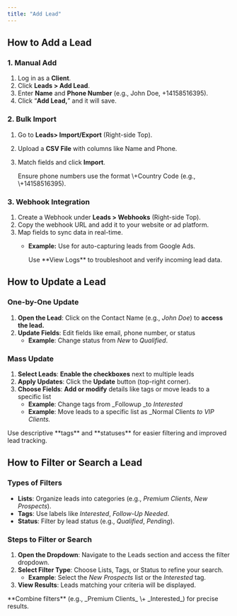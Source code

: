 ```yaml
---
title: "Add Lead"
---
```


## **How to Add a Lead**

### **1. Manual Add**

1. Log in as a **Client**.
2. Click **Leads \> Add Lead**.
3. Enter **Name** and **Phone Number** (e.g., John Doe, \+14158516395).
4. Click “**Add Lead,**” and it will save.

### **2. Bulk Import**

1. Go to **Leads\> Import/Export** (Right-side Top).
2. Upload a **CSV File** with columns like Name and Phone.
3. Match fields and click **Import**.

   <Note>
     Ensure phone numbers use the format \+Country Code (e.g., \+14158516395).
   </Note>

### **3. Webhook Integration**

1. Create a Webhook under **Leads \> Webhooks** (Right-side Top).
2. Copy the webhook URL and add it to your website or ad platform.
3. Map fields to sync data in real-time.
   - **Example:** Use for auto-capturing leads from Google Ads.

     <Note>
       Use **View Logs** to troubleshoot and verify incoming lead data.
     </Note>

## **How to Update a Lead**

### **One-by-One Update**

1. **Open the Lead**: Click on the Contact Name (e.g., _John Doe_) to **access the lead.**
2. **Update Fields**: Edit fields like email, phone number, or status 
   - **Example**: Change status from _New_ to _Qualified_.

### **Mass Update**

1. **Select Leads**: **Enable the checkboxes** next to multiple leads 
2. **Apply Updates**: Click the **Update** button (top-right corner).
3. **Choose Fields**: **Add or modify**  details like tags or move leads to a specific list 
   - **Example**: Change tags from \_Followup \_to _Interested_
   - **Example**: Move leads to a specific list as \_Normal Clients _to VIP Clients._

<Note>
  Use descriptive **tags** and **statuses** for easier filtering and improved lead tracking.
</Note>

## **How to Filter or Search a Lead**

### **Types of Filters**

- **Lists**: Organize leads into categories (e.g., _Premium Clients_, _New Prospects_).
- **Tags**: Use labels like _Interested_, _Follow-Up Needed_.
- **Status**: Filter by lead status (e.g., _Qualified_, _Pending_).

### **Steps to Filter or Search**

1. **Open the Dropdown**: Navigate to the Leads section and access the filter dropdown.
2. **Select Filter Type**: Choose Lists, Tags, or Status to refine your search.
   - **Example**: Select the _New Prospects_ list or the _Interested_ tag.
3. **View Results**: Leads matching your criteria will be displayed.

<Note>
  **Combine filters** (e.g., _Premium Clients_ \+ _Interested_) for precise results.
</Note>